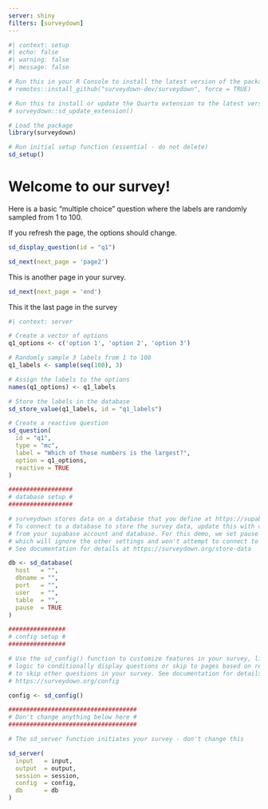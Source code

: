 ```yaml
---
server: shiny
filters: [surveydown]
---
```


```r
#| context: setup
#| echo: false
#| warning: false
#| message: false

# Run this in your R Console to install the latest version of the package:
# remotes::install_github("surveydown-dev/surveydown", force = TRUE)

# Run this to install or update the Quarto extension to the latest version:
# surveydown::sd_update_extension()

# Load the package
library(surveydown)

# Run initial setup function (essential - do not delete)
sd_setup()
```

::: {#welcome .sd-page}

# Welcome to our survey!

Here is a basic "multiple choice" question where the labels are randomly sampled from 1 to 100.

If you refresh the page, the options should change.

```r
sd_display_question(id = "q1")
```

```r
sd_next(next_page = 'page2')
```

:::

::: {#page2 .sd-page}

This is another page in your survey.
```r
sd_next(next_page = 'end')
```

:::

::: {#end .sd-page}

This it the last page in the survey

:::

```r
#| context: server

# Create a vector of options
q1_options <- c('option 1', 'option 2', 'option 3')

# Randomly sample 3 labels from 1 to 100
q1_labels <- sample(seq(100), 3) 

# Assign the labels to the options
names(q1_options) <- q1_labels 

# Store the labels in the database
sd_store_value(q1_labels, id = "q1_labels")

# Create a reactive question
sd_question(
  id = "q1",
  type = "mc",  
  label = "Which of these numbers is the largest?",
  option = q1_options,
  reactive = TRUE
)

##################
# database setup #
##################

# surveydown stores data on a database that you define at https://supabase.com/
# To connect to a database to store the survey data, update this with details
# from your supabase account and database. For this demo, we set pause = TRUE
# which will ignore the other settings and won't attempt to connect to the database.
# See documentation for details at https://surveydown.org/store-data

db <- sd_database(
  host   = "",
  dbname = "",
  port   = "",
  user   = "",
  table  = "",
  pause  = TRUE
)

################
# config setup #
################

# Use the sd_config() function to customize features in your survey, like
# logic to conditionally display questions or skip to pages based on responses
# to skip other questions in your survey. See documentation for details at
# https://surveydown.org/config

config <- sd_config()

####################################
# Don't change anything below here #
####################################

# The sd_server function initiates your survey - don't change this

sd_server(
  input   = input,
  output  = output,
  session = session,
  config  = config,
  db      = db
)
```

